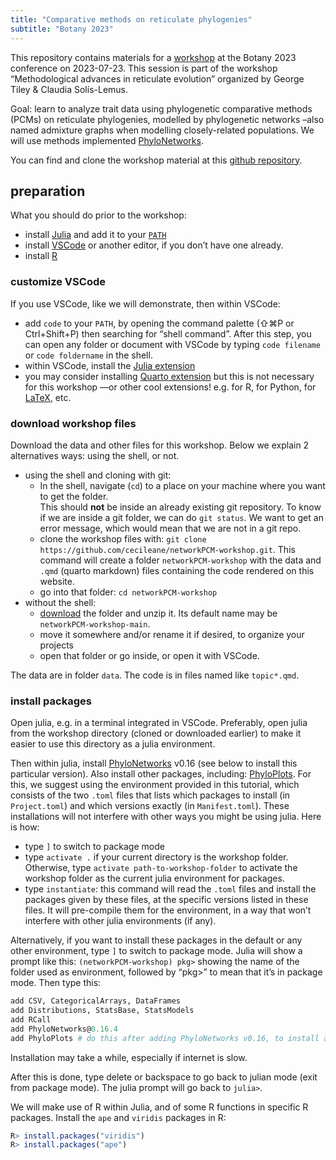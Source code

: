```yaml
---
title: "Comparative methods on reticulate phylogenies"
subtitle: "Botany 2023"
---
```


This repository contains materials for a
[workshop](https://gtiley.github.io/Botany2023-Networks/) at the
Botany 2023 conference on 2023-07-23.
This session is part of the workshop
"Methodological advances in reticulate evolution"
organized by George Tiley & Claudia Solís-Lemus.

Goal: learn to analyze trait data using phylogenetic comparative methods (PCMs)
on reticulate phylogenies, modelled by phylogenetic networks --also named
admixture graphs when modelling closely-related populations.
We will use methods implemented [PhyloNetworks](https://github.com/juliaphylo/PhyloNetworks.jl).

You can find and clone the workshop material at this
[github repository](https://github.com/cecileane/networkPCM-workshop).

## preparation

What you should do prior to the workshop:

- install [Julia](https://www.julialang.org/downloads/)
  and add it to your [`PATH`](https://julialang.org/downloads/platform/#optional_add_julia_to_path)
- install [VSCode](https://code.visualstudio.com/download)
  or another editor, if you don't have one already.
- install [R](https://cran.r-project.org)

### customize VSCode

If you use VSCode, like we will demonstrate, then within VSCode:

- add `code` to your `PATH`, by opening the command palette (⇧⌘P or Ctrl+Shift+P)
  then searching for "shell command".
  After this step, you can open any folder or document with VSCode by typing
  `code filename` or `code foldername` in the shell.
- within VSCode, install the
  [Julia extension](https://www.julia-vscode.org/docs/stable/setup/)
- you may consider installing
  [Quarto extension](https://marketplace.visualstudio.com/items?itemName=quarto.quarto)
  but this is not necessary for this workshop
  ---or other cool extensions! e.g. for R, for Python,
  for [LaTeX](https://github.com/James-Yu/LaTeX-Workshop/wiki/Install), etc.

### download workshop files

Download the data and other files for this workshop.
Below we explain 2 alternatives ways: using the shell, or not.

- using the shell and cloning with git:
  * In the shell, navigate (`cd`) to a place on your machine where you want to
    get the folder.  
    This should **not** be inside an already existing git repository.
    To know if we are inside a git folder, we can do `git status`.
    We want to get an error message, which would mean that we are not in a git repo.  
  * clone the workshop files with:
    `git clone https://github.com/cecileane/networkPCM-workshop.git`.
    This command will create a folder `networkPCM-workshop` with the data
    and `.qmd` (quarto markdown) files containing the code rendered on this
    website.
  * go into that folder: `cd networkPCM-workshop`
- without the shell:
  * [download](https://github.com/cecileane/networkPCM-workshop/archive/refs/heads/main.zip)
    the folder and unzip it.
    Its default name may be `networkPCM-workshop-main`.
  * move it somewhere and/or rename it if desired, to organize your projects
  * open that folder or go inside, or open it with VSCode.

The data are in folder `data`.
The code is in files named like `topic*.qmd`.

### install packages

Open julia, e.g. in a terminal integrated in VSCode. Preferably, open julia
from the workshop directory (cloned or downloaded earlier)
to make it easier to use this directory as a julia environment.

Then within julia, install
[PhyloNetworks](https://juliaphylo.github.io/PhyloNetworks.jl/v0.16/man/installation/)
v0.16 (see below to install this particular version).
Also install other packages, including:
[PhyloPlots](https://cecileane.github.io/PhyloPlots.jl/stable/man/installation/#Installation).
For this, we suggest using the environment provided in this tutorial,
which consists of the two `.toml` files that lists which packages to install
(in `Project.toml`) and which versions exactly (in `Manifest.toml`).
These installations will not interfere with other ways you might be using julia.
Here is how:

- type `]` to switch to package mode
- type `activate .` if your current directory is the workshop folder.
  Otherwise, type `activate path-to-workshop-folder` to activate
  the workshop folder as the current julia environment for packages.
- type `instantiate`: this command will read the `.toml` files and install
  the packages given by these files, at the specific versions listed in these
  files. It will pre-compile them for the environment, in a way that won't
  interfere with other julia environments (if any).

Alternatively, if you want to install these packages in the default or any
other environment, type `]` to switch to package mode. Julia will show a prompt
like this: `(networkPCM-workshop) pkg>` showing the name of the folder used
as environment, followed by "pkg>" to mean that it's in package mode.
Then type this:
```julia
add CSV, CategoricalArrays, DataFrames
add Distributions, StatsBase, StatsModels
add RCall
add PhyloNetworks@0.16.4
add PhyloPlots # do this after adding PhyloNetworks v0.16, to install a compatible version
```
Installation may take a while, especially if internet is slow.

After this is done, type delete or backspace to go back to julian mode
(exit from package mode). The julia prompt will go back to `julia>`.


We will make use of R within Julia, and of some R functions
in specific R packages.
Install the `ape` and `viridis` packages in R:
```r
R> install.packages("viridis")
R> install.packages("ape")
```

